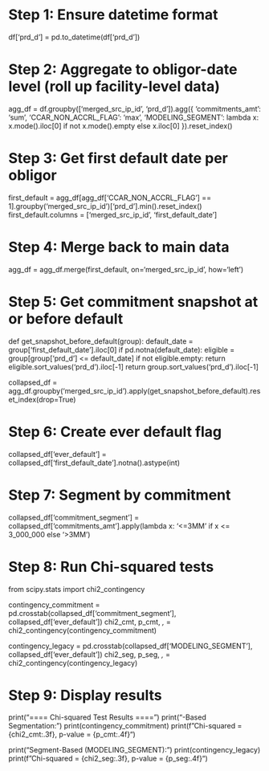 # Step 1: Ensure datetime format
df['prd_d'] = pd.to_datetime(df['prd_d'])

# Step 2: Aggregate to obligor-date level (roll up facility-level data)
agg_df = df.groupby(['merged_src_ip_id', 'prd_d']).agg({
    'commitments_amt': 'sum',
    'CCAR_NON_ACCRL_FLAG': 'max',
    'MODELING_SEGMENT': lambda x: x.mode().iloc[0] if not x.mode().empty else x.iloc[0]
}).reset_index()

# Step 3: Get first default date per obligor
first_default = agg_df[agg_df['CCAR_NON_ACCRL_FLAG'] == 1].groupby('merged_src_ip_id')['prd_d'].min().reset_index()
first_default.columns = ['merged_src_ip_id', 'first_default_date']

# Step 4: Merge back to main data
agg_df = agg_df.merge(first_default, on='merged_src_ip_id', how='left')

# Step 5: Get commitment snapshot at or before default
def get_snapshot_before_default(group):
    default_date = group['first_default_date'].iloc[0]
    if pd.notna(default_date):
        eligible = group[group['prd_d'] <= default_date]
        if not eligible.empty:
            return eligible.sort_values('prd_d').iloc[-1]
    return group.sort_values('prd_d').iloc[-1]

collapsed_df = agg_df.groupby('merged_src_ip_id').apply(get_snapshot_before_default).reset_index(drop=True)

# Step 6: Create ever default flag
collapsed_df['ever_default'] = collapsed_df['first_default_date'].notna().astype(int)

# Step 7: Segment by commitment
collapsed_df['commitment_segment'] = collapsed_df['commitments_amt'].apply(lambda x: '<=3MM' if x <= 3_000_000 else '>3MM')

# Step 8: Run Chi-squared tests
from scipy.stats import chi2_contingency

contingency_commitment = pd.crosstab(collapsed_df['commitment_segment'], collapsed_df['ever_default'])
chi2_cmt, p_cmt, _, _ = chi2_contingency(contingency_commitment)

contingency_legacy = pd.crosstab(collapsed_df['MODELING_SEGMENT'], collapsed_df['ever_default'])
chi2_seg, p_seg, _, _ = chi2_contingency(contingency_legacy)

# Step 9: Display results
print("==== Chi-squared Test Results ====")
print("\nCommitment-Based Segmentation:")
print(contingency_commitment)
print(f"Chi-squared = {chi2_cmt:.3f}, p-value = {p_cmt:.4f}")

print("\nLegacy Segment-Based (MODELING_SEGMENT):")
print(contingency_legacy)
print(f"Chi-squared = {chi2_seg:.3f}, p-value = {p_seg:.4f}")